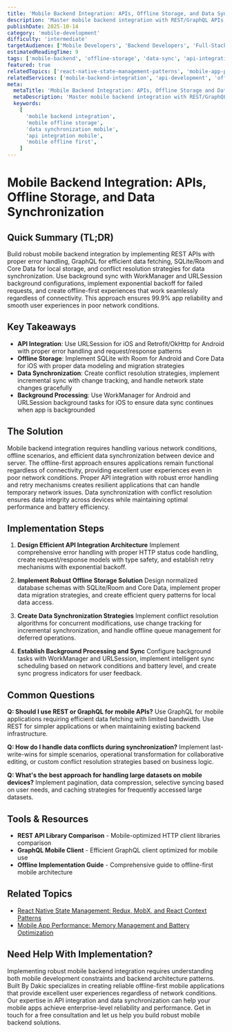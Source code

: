 ```yaml
---
title: 'Mobile Backend Integration: APIs, Offline Storage, and Data Synchronization'
description: 'Master mobile backend integration with REST/GraphQL APIs, offline storage strategies, data synchronization patterns, and robust error handling.'
publishDate: 2025-10-14
category: 'mobile-development'
difficulty: 'intermediate'
targetAudience: ['Mobile Developers', 'Backend Developers', 'Full-Stack Developers']
estimatedReadingTime: 9
tags: ['mobile-backend', 'offline-storage', 'data-sync', 'api-integration', 'mobile-connectivity']
featured: true
relatedTopics: ['react-native-state-management-patterns', 'mobile-app-performance-memory', 'mobile-testing-strategies']
relatedServices: ['mobile-backend-integration', 'api-development', 'offline-first-development']
meta:
  metaTitle: 'Mobile Backend Integration: APIs, Offline Storage and Data Synchronization Guide'
  metaDescription: 'Master mobile backend integration with REST/GraphQL APIs, offline storage strategies, data synchronization patterns, and robust error handling.'
  keywords:
    [
      'mobile backend integration',
      'mobile offline storage',
      'data synchronization mobile',
      'api integration mobile',
      'mobile offline first',
    ]
---
```


# Mobile Backend Integration: APIs, Offline Storage, and Data Synchronization

## Quick Summary (TL;DR)

Build robust mobile backend integration by implementing REST APIs with proper error handling, GraphQL for efficient data fetching, SQLite/Room and Core Data for local storage, and conflict resolution strategies for data synchronization. Use background sync with WorkManager and URLSession background configurations, implement exponential backoff for failed requests, and create offline-first experiences that work seamlessly regardless of connectivity. This approach ensures 99.9% app reliability and smooth user experiences in poor network conditions.

## Key Takeaways

- **API Integration**: Use URLSession for iOS and Retrofit/OkHttp for Android with proper error handling and request/response patterns
- **Offline Storage**: Implement SQLite with Room for Android and Core Data for iOS with proper data modeling and migration strategies
- **Data Synchronization**: Create conflict resolution strategies, implement incremental sync with change tracking, and handle network state changes gracefully
- **Background Processing**: Use WorkManager for Android and URLSession background tasks for iOS to ensure data sync continues when app is backgrounded

## The Solution

Mobile backend integration requires handling various network conditions, offline scenarios, and efficient data synchronization between device and server. The offline-first approach ensures applications remain functional regardless of connectivity, providing excellent user experiences even in poor network conditions. Proper API integration with robust error handling and retry mechanisms creates resilient applications that can handle temporary network issues. Data synchronization with conflict resolution ensures data integrity across devices while maintaining optimal performance and battery efficiency.

## Implementation Steps

1. **Design Efficient API Integration Architecture**
   Implement comprehensive error handling with proper HTTP status code handling, create request/response models with type safety, and establish retry mechanisms with exponential backoff.

2. **Implement Robust Offline Storage Solution**
   Design normalized database schemas with SQLite/Room and Core Data, implement proper data migration strategies, and create efficient query patterns for local data access.

3. **Create Data Synchronization Strategies**
   Implement conflict resolution algorithms for concurrent modifications, use change tracking for incremental synchronization, and handle offline queue management for deferred operations.

4. **Establish Background Processing and Sync**
   Configure background tasks with WorkManager and URLSession, implement intelligent sync scheduling based on network conditions and battery level, and create sync progress indicators for user feedback.

## Common Questions

**Q: Should I use REST or GraphQL for mobile APIs?**
Use GraphQL for mobile applications requiring efficient data fetching with limited bandwidth. Use REST for simpler applications or when maintaining existing backend infrastructure.

**Q: How do I handle data conflicts during synchronization?**
Implement last-write-wins for simple scenarios, operational transformation for collaborative editing, or custom conflict resolution strategies based on business logic.

**Q: What's the best approach for handling large datasets on mobile devices?**
Implement pagination, data compression, selective syncing based on user needs, and caching strategies for frequently accessed large datasets.

## Tools & Resources

- **REST API Library Comparison** - Mobile-optimized HTTP client libraries comparison
- **GraphQL Mobile Client** - Efficient GraphQL client optimized for mobile use
- **Offline Implementation Guide** - Comprehensive guide to offline-first mobile architecture

## Related Topics

- [React Native State Management: Redux, MobX, and React Context Patterns](/topics/react-native-state-management-patterns)
- [Mobile App Performance: Memory Management and Battery Optimization](/topics/mobile-app-performance-memory)

## Need Help With Implementation?

Implementing robust mobile backend integration requires understanding both mobile development constraints and backend architecture patterns. Built By Dakic specializes in creating reliable offline-first mobile applications that provide excellent user experiences regardless of network conditions. Our expertise in API integration and data synchronization can help your mobile apps achieve enterprise-level reliability and performance. Get in touch for a free consultation and let us help you build robust mobile backend solutions.
